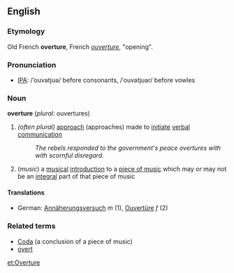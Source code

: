 ==English==
===Etymology===
Old French '''overture''', French ''[[ouverture]]'', "opening".
===Pronunciation===
*[[IPA]]: /ˈouvətjuə/ before consonants, /ˈouvətjuər/ before vowles
===Noun===
'''overture''' (''plural:'' ouvertures)
# ''(often plural)'' [[approach]] (approaches) made to [[initiate]] [[verbal]] [[communication]]
#:''The rebels responded to the government's peace overtures with with scornful disregard.''
# (''music'') a [[musical]] [[introduction]] to a [[piece of music]] which may or may not be an [[integral]] part of that piece of music
====Translations====
*German: [[Annäherungsversuch]] ''m'' (1), [[Ouvertüre]] ''f'' (2)
===Related terms===
*[[Coda]] (a conclusion of a piece of music)
*[[overt]]

[[et:Overture]]